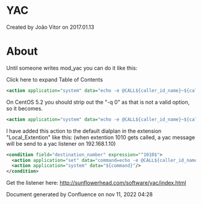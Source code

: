 
# YAC 

 Created by  João Vitor on 2017.01.13

# About

Until someone writes mod\_yac you can do it like this:

Click here to expand Table of Contents

```xml
<action application="system" data="echo -e @CALL${caller_id_name}~${caller_id_number}\\0|nc -q 0 192.168.1.10 10629"/>
```

On CentOS 5.2 you should strip out the "-q 0" as that is not a valid option, so it becomes.

```xml
<action application="system" data="echo -e @CALL${caller_id_name}~${caller_id_number}\\0|nc 192.168.1.10 10629"/>
```

I have added this action to the default dialplan in the extension "Local_Extention" like this: (when extention 1010 gets called, a yac message will be send to a yac listener on 192.168.1.10)

```xml
<condition field="destination_number" expression="^1010$">
  <action application="set" data="command=echo -e @CALL${caller_id_name}~${caller_id_number}\\0|nc 192.168.1.10 10629"/>
  <action application="system" data="${command}"/>
</condition>
```

Get the listener here: <http://sunflowerhead.com/software/yac/index.html>

Document generated by Confluence on nov 11, 2022 04:28
